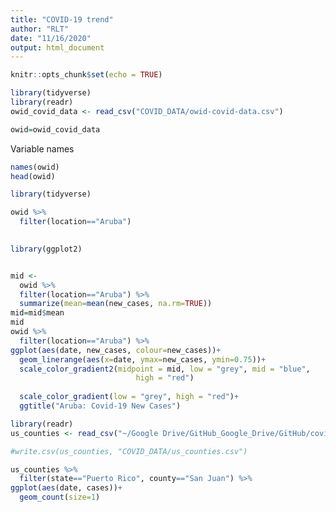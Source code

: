 ```yaml
---
title: "COVID-19 trend"
author: "RLT"
date: "11/16/2020"
output: html_document
---
```


```r
knitr::opts_chunk$set(echo = TRUE)
```

```r
library(tidyverse)
library(readr)
owid_covid_data <- read_csv("COVID_DATA/owid-covid-data.csv")

owid=owid_covid_data
```

Variable names




```r
names(owid)
head(owid)
```

```r
library(tidyverse)
```


```r
owid %>% 
  filter(location=="Aruba")
  
```


```r
library(ggplot2)


mid <- 
  owid %>% 
  filter(location=="Aruba") %>% 
  summarize(mean=mean(new_cases, na.rm=TRUE))
mid=mid$mean
mid
owid %>% 
  filter(location=="Aruba") %>% 
ggplot(aes(date, new_cases, colour=new_cases))+
  geom_linerange(aes(x=date, ymax=new_cases, ymin=0.75))+
  scale_color_gradient2(midpoint = mid, low = "grey", mid = "blue",
                            high = "red")
  
  scale_color_gradient(low = "grey", high = "red")+
  ggtitle("Aruba: Covid-19 New Cases")
```

```r
library(readr)
us_counties <- read_csv("~/Google Drive/GitHub_Google_Drive/GitHub/covid-19-data-master/us-counties.csv")

#write.csv(us_counties, "COVID_DATA/us_counties.csv")
```

```r
us_counties %>% 
  filter(state=="Puerto Rico", county=="San Juan") %>% 
ggplot(aes(date, cases))+
  geom_count(size=1)
```

